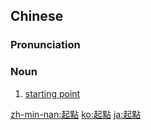 {{also|起点}}
==Chinese==
{{zh-forms|s=起点}}

===Pronunciation===
{{zh-pron
|m=qǐdiǎn
|c=hei2 dim2
|h=pfs=hí-tiám
|mn=khí-tiám
|cat=n
}}

===Noun===
{{zh-noun}}

# [[starting point]]

[[zh-min-nan:起點]]
[[ko:起點]]
[[ja:起點]]